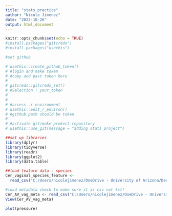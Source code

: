```yaml
---
title: "stats_practice"
author: "Nicole Jimenez"
date: "2022-10-26"
output: html_document
---
```


```r
knitr::opts_chunk$set(echo = TRUE)
#install.packages("gitcreds")
#install.packages("usethis")

#set github

# usethis::create_github_token()
# #login and make token
# #copy and past token here
# 
# gitcreds::gitcreds_set()
# #Selection : your_token
# 
# 
# #access .r environment
# usethis::edit_r_environ()
# #github path should be token
# 
# #activate git/make prokect repository
# usethis::use_git(message = "adding stats project")

```



```r
##set up libraries
library(dplyr)
library(tidyverse)
library(readr)
library(ggplot2)
library(data.table)
```

```r
##load feature data - species
Cer_vaginal_species_feature <-
  read_csv("C:/Users/nicolejimenez/OneDrive - University of Arizona/Desktop/Atopobium/cervical_cancer_NAU/cervical_cancer_NAU_level_7_taxa_table.csv")

```

```r
#load metadata check to make sure it is csv not txt!
Cer_AV_vag_meta <- read_csv("C:/Users/nicolejimenez/OneDrive - University of Arizona/Desktop/Atopobium/cervical_cancer_NAU/Cervical_cancer_NAU_metadata_level_7.txt")
View(Cer_AV_vag_meta)
```

```r
plot(pressure)
```

